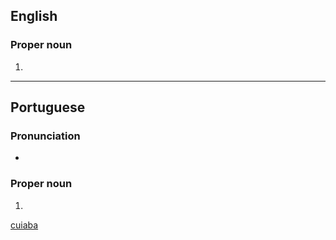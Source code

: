 ==English==

===Proper noun===
{{en-proper noun}}

# {{place:state capital of Brazil|en|state=Mato Grosso}}

[[Category:English terms spelled with Á|cuiaba]]

----

==Portuguese==

===Pronunciation===
* {{IPA|/kujaˈba/|lang=pt}}

===Proper noun===
{{pt-proper noun}}

# {{place:state capital of Brazil|pt|Cuiabá|state=Mato Grosso}}
